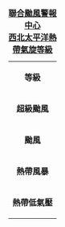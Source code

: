 {| id="toc" style="float:right; margin-left:1.5em; clear:both; width:20em"
|+'''[[聯合颱風警報中心]]<br>[[太平洋颱風季|西北太平洋]][[熱帶氣旋]][[熱帶氣旋等級|等級]]'''
|-
|colspan=2 align="center"| '''等級'''
! 風速
|- align="right" style="background: #{{storm colour|cat5}}"
|colspan=2 align="center"| '''超級颱風''' 
| ≥130[[節 (單位)|節]]<br>≥240[[公里每小時]]
|- align="right" style="background: #{{storm colour|typhoon}}"
|colspan=2 align="center"| '''颱風''' 
| 63&ndash;129節<br>118&ndash;239公里每小時
|- align="right" style="background: #{{storm colour|nwpstorm}}"
|colspan=2 align="center"| '''熱帶風暴''' 
| 34&ndash;62節<br>63&ndash;117公里每小時
|- align="right" style="background: #{{storm colour|nwpdepression}}"
|colspan=2 align="center"| '''熱帶低氣壓'''
| 22&ndash;33節<br>41&ndash;62公里每小時
|}<noinclude>{{Documentation}}</noinclude>